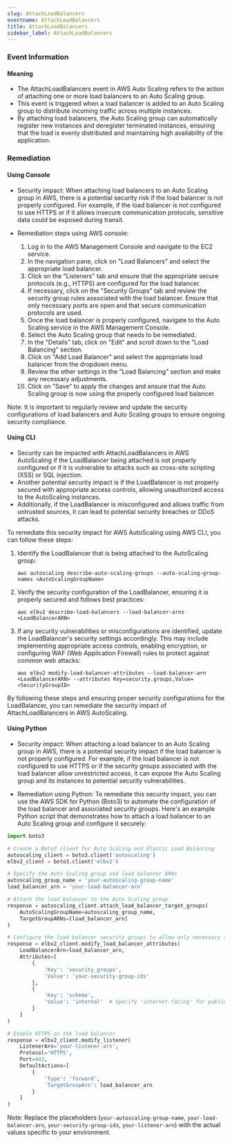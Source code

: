 ```yaml
--- 
slug: AttachLoadBalancers
eventname: AttachLoadBalancers
title: AttachLoadBalancers
sidebar_label: AttachLoadBalancers
---
```

                       
### Event Information

#### Meaning

- The AttachLoadBalancers event in AWS Auto Scaling refers to the action of attaching one or more load balancers to an Auto Scaling group.
- This event is triggered when a load balancer is added to an Auto Scaling group to distribute incoming traffic across multiple instances.
- By attaching load balancers, the Auto Scaling group can automatically register new instances and deregister terminated instances, ensuring that the load is evenly distributed and maintaining high availability of the application.

### Remediation

#### Using Console

- Security impact: When attaching load balancers to an Auto Scaling group in AWS, there is a potential security risk if the load balancer is not properly configured. For example, if the load balancer is not configured to use HTTPS or if it allows insecure communication protocols, sensitive data could be exposed during transit.

- Remediation steps using AWS console:
  1. Log in to the AWS Management Console and navigate to the EC2 service.
  2. In the navigation pane, click on "Load Balancers" and select the appropriate load balancer.
  3. Click on the "Listeners" tab and ensure that the appropriate secure protocols (e.g., HTTPS) are configured for the load balancer.
  4. If necessary, click on the "Security Groups" tab and review the security group rules associated with the load balancer. Ensure that only necessary ports are open and that secure communication protocols are used.
  5. Once the load balancer is properly configured, navigate to the Auto Scaling service in the AWS Management Console.
  6. Select the Auto Scaling group that needs to be remediated.
  7. In the "Details" tab, click on "Edit" and scroll down to the "Load Balancing" section.
  8. Click on "Add Load Balancer" and select the appropriate load balancer from the dropdown menu.
  9. Review the other settings in the "Load Balancing" section and make any necessary adjustments.
  10. Click on "Save" to apply the changes and ensure that the Auto Scaling group is now using the properly configured load balancer.

Note: It is important to regularly review and update the security configurations of load balancers and Auto Scaling groups to ensure ongoing security compliance.

#### Using CLI

- Security can be impacted with AttachLoadBalancers in AWS AutoScaling if the LoadBalancer being attached is not properly configured or if it is vulnerable to attacks such as cross-site scripting (XSS) or SQL injection.
- Another potential security impact is if the LoadBalancer is not properly secured with appropriate access controls, allowing unauthorized access to the AutoScaling instances.
- Additionally, if the LoadBalancer is misconfigured and allows traffic from untrusted sources, it can lead to potential security breaches or DDoS attacks.

To remediate this security impact for AWS AutoScaling using AWS CLI, you can follow these steps:

1. Identify the LoadBalancer that is being attached to the AutoScaling group:
   ```
   aws autoscaling describe-auto-scaling-groups --auto-scaling-group-names <AutoScalingGroupName>
   ```

2. Verify the security configuration of the LoadBalancer, ensuring it is properly secured and follows best practices:
   ```
   aws elbv2 describe-load-balancers --load-balancer-arns <LoadBalancerARN>
   ```

3. If any security vulnerabilities or misconfigurations are identified, update the LoadBalancer's security settings accordingly. This may include implementing appropriate access controls, enabling encryption, or configuring WAF (Web Application Firewall) rules to protect against common web attacks:
   ```
   aws elbv2 modify-load-balancer-attributes --load-balancer-arn <LoadBalancerARN> --attributes Key=security.groups,Value=<SecurityGroupID>
   ```

By following these steps and ensuring proper security configurations for the LoadBalancer, you can remediate the security impact of AttachLoadBalancers in AWS AutoScaling.

#### Using Python

- Security impact: When attaching a load balancer to an Auto Scaling group in AWS, there is a potential security impact if the load balancer is not properly configured. For example, if the load balancer is not configured to use HTTPS or if the security groups associated with the load balancer allow unrestricted access, it can expose the Auto Scaling group and its instances to potential security vulnerabilities.

- Remediation using Python: To remediate this security impact, you can use the AWS SDK for Python (Boto3) to automate the configuration of the load balancer and associated security groups. Here's an example Python script that demonstrates how to attach a load balancer to an Auto Scaling group and configure it securely:

```python
import boto3

# Create a Boto3 client for Auto Scaling and Elastic Load Balancing
autoscaling_client = boto3.client('autoscaling')
elbv2_client = boto3.client('elbv2')

# Specify the Auto Scaling group and load balancer ARNs
autoscaling_group_name = 'your-autoscaling-group-name'
load_balancer_arn = 'your-load-balancer-arn'

# Attach the load balancer to the Auto Scaling group
response = autoscaling_client.attach_load_balancer_target_groups(
    AutoScalingGroupName=autoscaling_group_name,
    TargetGroupARNs=[load_balancer_arn]
)

# Configure the load balancer security groups to allow only necessary traffic
response = elbv2_client.modify_load_balancer_attributes(
    LoadBalancerArn=load_balancer_arn,
    Attributes=[
        {
            'Key': 'security_groups',
            'Value': 'your-security-group-ids'
        },
        {
            'Key': 'scheme',
            'Value': 'internal'  # Specify 'internet-facing' for public load balancers
        }
    ]
)

# Enable HTTPS on the load balancer
response = elbv2_client.modify_listener(
    ListenerArn='your-listener-arn',
    Protocol='HTTPS',
    Port=443,
    DefaultActions=[
        {
            'Type': 'forward',
            'TargetGroupArn': load_balancer_arn
        }
    ]
)
```

Note: Replace the placeholders (`your-autoscaling-group-name`, `your-load-balancer-arn`, `your-security-group-ids`, `your-listener-arn`) with the actual values specific to your environment.


 